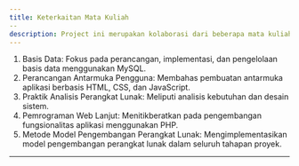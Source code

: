 ```yaml
---
title: Keterkaitan Mata Kuliah
--
description: Project ini merupakan kolaborasi dari beberapa mata kuliah, antara lain:
---
```

1. Basis Data: Fokus pada perancangan, implementasi, dan pengelolaan basis data menggunakan MySQL.
2. Perancangan Antarmuka Pengguna: Membahas pembuatan antarmuka aplikasi berbasis HTML, CSS, dan JavaScript.
3. Praktik Analisis Perangkat Lunak: Meliputi analisis kebutuhan dan desain sistem.
4. Pemrograman Web Lanjut: Menitikberatkan pada pengembangan fungsionalitas aplikasi menggunakan PHP.
5. Metode Model Pengembangan Perangkat Lunak: Mengimplementasikan model pengembangan perangkat lunak dalam seluruh tahapan proyek.
---